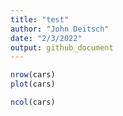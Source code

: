 ```yaml
---
title: "test"
author: "John Deitsch"
date: "2/3/2022"
output: github_document
---
```


```r

nrow(cars)
plot(cars)

ncol(cars)

```